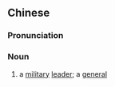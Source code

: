 {{also|戎帅}}
==Chinese==
{{zh-forms|s=戎帅}}

===Pronunciation===
{{zh-pron
|m=róngshuài
|cat=n
}}

===Noun===
{{zh-noun}}

# {{lb|zh|archaic}} a [[military]] [[leader]]; a [[general]]